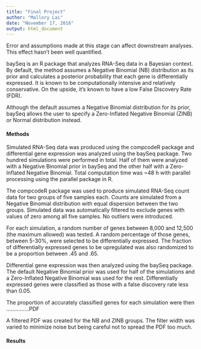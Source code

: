 ```yaml
---
title: "Final Project"
author: "Mallory Lai"
date: "November 17, 2016"
output: html_document
---
```


Error and assumptions made at this stage can affect downstream analyses. This effect hasn't been well quantified. 

  baySeq is an R package that analyzes RNA-Seq data in a Bayesian context. By default, the method assumes a Negative Binomial (NB) distribution as its prior and calculates a posterior probability that each gene is differentially expressed. It is known to be computationally intensive and relatively conservative. On the upside, it's known to have a low False Discovery Rate (FDR).  

  Although the default assumes a Negative Binomial distribution for its prior, baySeq allows the user to specify a Zero-Inflated Negative Binomial (ZINB) or Normal distribution instead. 

#### Methods 
  Simulated RNA-Seq data was produced using the compcodeR package and differential gene expression was analyzed using the baySeq package. Two hundred simulations were performed in total. Half of them were analyzed with a Negative Binomial prior in baySeq and the other half with a Zero-Inflated Negative Binomial. Total computation time was ~48 h with parallel processing using the parallel package in R.  

  The compcodeR package was used to produce simulated RNA-Seq count data for two groups of five samples each. Counts are simulated from a Negative Binomial distribution with equal dispersion between the two groups. Simulated data was automatically filtered to exclude genes with values of zero among all five samples. No outliers were introduced.
  
  For each simulation, a random number of genes between 8,000 and 12,500 (the maximum allowed) was tested. A random percentage of those genes, between 5-30%, were selected to be differentially expressed. The fraction of differentially expressed genes to be upregulated was also randomized to be a proportion between .45 and .65.  

  Differential gene expression was then analyzed using the baySeq package. The default Negative Binomial prior was used for half of the simulations and a Zero-Inflated Negative Binomial was used for the rest. Differentially expressed genes were classified as those with a false discovery rate less than 0.05. 
  
  The proportion of accurately classified genes for each simulation were then  ...............PDF


  A filtered PDF was created for the NB and ZINB groups. The filter width was varied to minimize noise but being careful not to spread the PDF too much. 


#### Results



















